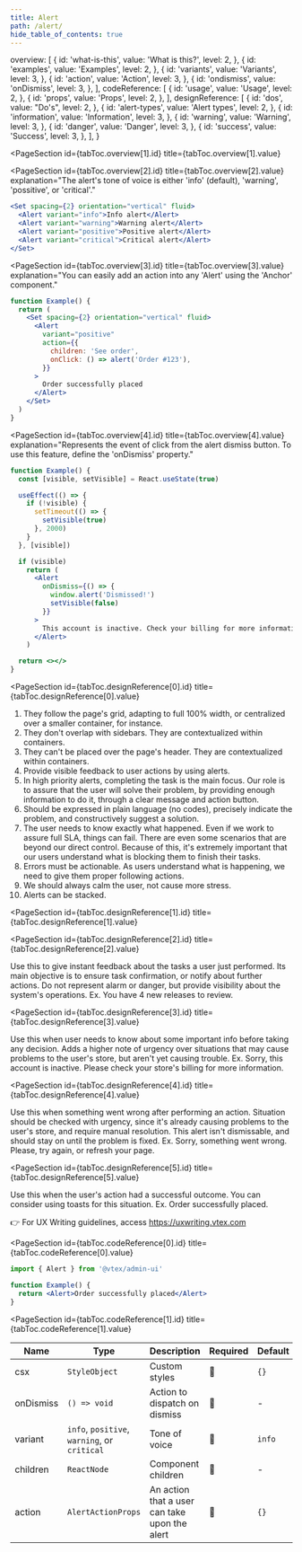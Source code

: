 ```yaml
---
title: Alert
path: /alert/
hide_table_of_contents: true
---
```



  overview: [
    {
      id: 'what-is-this',
      value: 'What is this?',
      level: 2,
    },
    {
      id: 'examples',
      value: 'Examples',
      level: 2,
    },
    {
      id: 'variants',
      value: 'Variants',
      level: 3,
    },
    {
      id: 'action',
      value: 'Action',
      level: 3,
    },
    {
      id: 'ondismiss',
      value: 'onDismiss',
      level: 3,
    },
  ],
  codeReference: [
    {
      id: 'usage',
      value: 'Usage',
      level: 2,
    },
    {
      id: 'props',
      value: 'Props',
      level: 2,
    },
  ],
  designReference: [
    {
      id: 'dos',
      value: "Do's",
      level: 2,
    },
    {
      id: 'alert-types',
      value: 'Alert types',
      level: 2,
    },
    {
      id: 'information',
      value: 'Information',
      level: 3,
    },
    {
      id: 'warning',
      value: 'Warning',
      level: 3,
    },
    {
      id: 'danger',
      value: 'Danger',
      level: 3,
    },
    {
      id: 'success',
      value: 'Success',
      level: 3,
    },
  ],
}

<Page toc={tabToc} hasTabs>
<Panel id="overview">

<IntroSection
  id={tabToc.overview[0].id}
  title={tabToc.overview[0].value}
  description="Alerts are notifications of mild to high priority. They may inform the user about events they should know, or explain a problem and point out a solution. They may be triggered by a user action or not."
/>

<PageSection
  id={tabToc.overview[1].id}
  title={tabToc.overview[1].value}
>

<PageSection
  id={tabToc.overview[2].id}
  title={tabToc.overview[2].value}
  explanation="The alert's tone of voice is either 'info' (default), 'warning', 'possitive', or 'critical'."
>

```jsx live
<Set spacing={2} orientation="vertical" fluid>
  <Alert variant="info">Info alert</Alert>
  <Alert variant="warning">Warning alert</Alert>
  <Alert variant="positive">Positive alert</Alert>
  <Alert variant="critical">Critical alert</Alert>
</Set>
```

</PageSection >

<PageSection
  id={tabToc.overview[3].id}
  title={tabToc.overview[3].value}
  explanation="You can easily add an action into any 'Alert' using the 'Anchor' component."
>

```jsx live
function Example() {
  return (
    <Set spacing={2} orientation="vertical" fluid>
      <Alert
        variant="positive"
        action={{
          children: 'See order',
          onClick: () => alert('Order #123'),
        }}
      >
        Order successfully placed
      </Alert>
    </Set>
  )
}
```

</PageSection>

<PageSection
  id={tabToc.overview[4].id}
  title={tabToc.overview[4].value}
  explanation="Represents the event of click from the alert dismiss button. To use this feature, define the 'onDismiss' property."
>

```jsx live
function Example() {
  const [visible, setVisible] = React.useState(true)

  useEffect(() => {
    if (!visible) {
      setTimeout(() => {
        setVisible(true)
      }, 2000)
    }
  }, [visible])

  if (visible)
    return (
      <Alert
        onDismiss={() => {
          window.alert('Dismissed!')
          setVisible(false)
        }}
      >
        This account is inactive. Check your billing for more information.
      </Alert>
    )

  return <></>
}
```

</PageSection>
</PageSection>

</Panel>

<Panel id="designReference">

<PageSection
  id={tabToc.designReference[0].id}
  title={tabToc.designReference[0].value}
>

1. They follow the page's grid, adapting to full 100% width, or centralized over a smaller container, for instance.
2. They don't overlap with sidebars. They are contextualized within containers.
3. They can't be placed over the page's header. They are contextualized within containers.
4. Provide visible feedback to user actions by using alerts.
5. In high priority alerts, completing the task is the main focus. Our role is to assure that the user will solve their problem, by providing enough information to do it, through a clear message and action button.
6. Should be expressed in plain language (no codes), precisely indicate the problem, and constructively suggest a solution.
7. The user needs to know exactly what happened. Even if we work to assure full SLA, things can fail. There are even some scenarios that are beyond our direct control. Because of this, it's extremely important that our users understand what is blocking them to finish their tasks.
8. Errors must be actionable. As users understand what is happening, we need to give them proper following actions.
9. We should always calm the user, not cause more stress.
10. Alerts can be stacked.

</PageSection>

<PageSection
  id={tabToc.designReference[1].id}
  title={tabToc.designReference[1].value}
>

<PageSection
  id={tabToc.designReference[2].id}
  title={tabToc.designReference[2].value}
>

Use this to give instant feedback about the tasks a user just performed. Its main objective is to ensure task confirmation, or notify about further actions.
Do not represent alarm or danger, but provide visibility about the system's operations. Ex. You have 4 new releases to review.

</PageSection>

<PageSection
  id={tabToc.designReference[3].id}
  title={tabToc.designReference[3].value}
>

Use this when user needs to know about some important info before taking any decision. Adds a higher note of urgency over situations that may cause problems to the user's store, but aren't yet causing trouble.
Ex. Sorry, this account is inactive. Please check your store's billing for more information.

</PageSection>

<PageSection
  id={tabToc.designReference[4].id}
  title={tabToc.designReference[4].value}
>

Use this when something went wrong after performing an action. Situation should be checked with urgency, since it's already causing problems to the user's store, and require manual resolution. This alert isn't dismissable, and should stay on until the problem is fixed.
Ex. Sorry, something went wrong. Please, try again, or refresh your page.

</PageSection>

<PageSection
  id={tabToc.designReference[5].id}
  title={tabToc.designReference[5].value}
>

Use this when the user's action had a successful outcome. You can consider using toasts for this situation.
Ex. Order successfully placed.

</PageSection>

👉 For UX Writing guidelines, access https://uxwriting.vtex.com

</PageSection>

</Panel>
<Panel id="codeReference">

<PageSection
  id={tabToc.codeReference[0].id}
  title={tabToc.codeReference[0].value}
>

```jsx isStatic
import { Alert } from '@vtex/admin-ui'

function Example() {
  return <Alert>Order successfully placed</Alert>
}
```

</PageSection>

<PageSection
  id={tabToc.codeReference[1].id}
  title={tabToc.codeReference[1].value}
>

| Name      | Type                                         | Description                                   | Required | Default |
| --------- | -------------------------------------------- | --------------------------------------------- | -------- | ------- |
| csx       | `StyleObject`                                | Custom styles                                 | 🚫       | `{}`    |
| onDismiss | `() => void`                                 | Action to dispatch on dismiss                 | 🚫       | -       |
| variant   | `info`, `positive`, `warning`, or `critical` | Tone of voice                                 | 🚫       | `info`  |
| children  | `ReactNode`                                  | Component children                            | 🚫       | -       |
| action    | `AlertActionProps`                           | An action that a user can take upon the alert | 🚫       | `{}`    |

</PageSection>
</Panel>
</Page>
